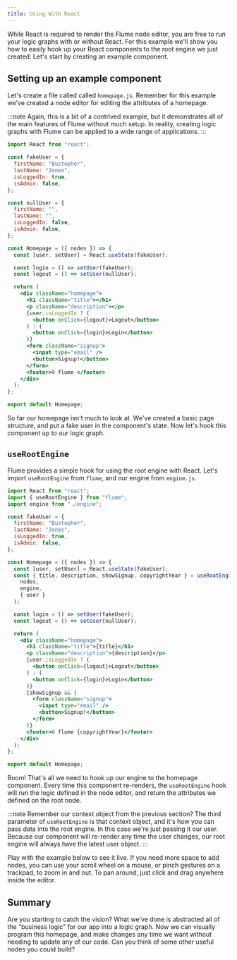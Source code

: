```yaml
---
title: Using With React
---
```



While React is required to render the Flume node editor, you are free to run your logic graphs with or without React. For this example we'll show you how to easily hook up your React components to the root engine we just created. Let's start by creating an example component.

## Setting up an example component

Let's create a file called called `homepage.js`. Remember for this example we've created a node editor for editing the attributes of a homepage.

:::note
Again, this is a bit of a contrived example, but it demonstrates all of the main features of Flume without much setup. In reality, creating logic graphs with Flume can be applied to a wide range of applications.
:::

```jsx
import React from "react";

const fakeUser = {
  firstName: "Bustopher",
  lastName: "Jones",
  isLoggedIn: true,
  isAdmin: false,
};

const nullUser = {
  firstName: "",
  lastName: "",
  isLoggedIn: false,
  isAdmin: false,
};

const Homepage = ({ nodes }) => {
  const [user, setUser] = React.useState(fakeUser);

  const login = () => setUser(fakeUser);
  const logout = () => setUser(nullUser);

  return (
    <div className="homepage">
      <h1 className="title"></h1>
      <p className="description"></p>
      {user.isLoggedIn ? (
        <button onClick={logout}>Logout</button>
      ) : (
        <button onClick={login}>Login</button>
      )}
      <form className="signup">
        <input type="email" />
        <button>Signup!</button>
      </form>
      <footer>© flume </footer>
    </div>
  );
};

export default Homepage;
```

So far our homepage isn't much to look at. We've created a basic page structure, and put a fake user in the component's state. Now let's hook this component up to our logic graph.

## `useRootEngine`

Flume provides a simple hook for using the root engine with React. Let's import `useRootEngine` from `flume`, and our engine from `engine.js`.

```jsx
import React from "react";
import { useRootEngine } from "flume";
import engine from "./engine";

const fakeUser = {
  firstName: "Bustopher",
  lastName: "Jones",
  isLoggedIn: true,
  isAdmin: false,
};

const Homepage = ({ nodes }) => {
  const [user, setUser] = React.useState(fakeUser);
  const { title, description, showSignup, copyrightYear } = useRootEngine(
    nodes,
    engine,
    { user }
  );

  const login = () => setUser(fakeUser);
  const logout = () => setUser(nullUser);

  return (
    <div className="homepage">
      <h1 className="title">{title}</h1>
      <p className="description">{description}</p>
      {user.isLoggedIn ? (
        <button onClick={logout}>Logout</button>
      ) : (
        <button onClick={login}>Login</button>
      )}
      {showSignup && (
        <form className="signup">
          <input type="email" />
          <button>Signup!</button>
        </form>
      )}
      <footer>© flume {copyrightYear}</footer>
    </div>
  );
};

export default Homepage;
```

Boom! That's all we need to hook up our engine to the homepage component. Every time this component re-renders, the `useRootEngine` hook will run the logic defined in the node editor, and return the attributes we defined on the root node.

:::note
Remember our context object from the previous section? The third parameter of `useRootEngine` is that context object, and it's how you can pass data into the root engine. In this case we're just passing it our user. Because our component will re-render any time the user changes, our root engine will always have the latest user object.
:::

Play with the example below to see it live. If you need more space to add nodes, you can use your scroll wheel on a mouse, or pinch gestures on a trackpad, to zoom in and out. To pan around, just click and drag anywhere inside the editor.

<HomepageExample />

## Summary

Are you starting to catch the vision? What we've done is abstracted all of the "business logic" for our app into a logic graph. Now we can visually program this homepage, and make changes any time we want without needing to update any of our code. Can you think of some other useful nodes you could build?
